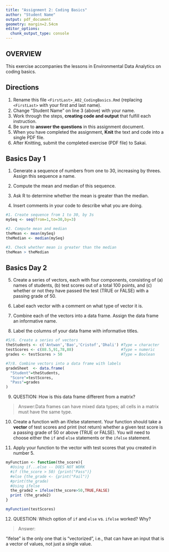 ---
title: "Assignment 2: Coding Basics"
author: "Student Name"
output: pdf_document
geometry: margin=2.54cm
editor_options: 
  chunk_output_type: console
---

## OVERVIEW

This exercise accompanies the lessons in Environmental Data Analytics on coding basics.

## Directions

1.  Rename this file `<FirstLast>_A02_CodingBasics.Rmd` (replacing `<FirstLast>` with your first and last name).
2.  Change "Student Name" on line 3 (above) with your name.
3.  Work through the steps, **creating code and output** that fulfill each instruction.
4.  Be sure to **answer the questions** in this assignment document.
5.  When you have completed the assignment, **Knit** the text and code into a single PDF file.
6.  After Knitting, submit the completed exercise (PDF file) to Sakai.

## Basics Day 1

1.  Generate a sequence of numbers from one to 30, increasing by threes. Assign this sequence a name.

2.  Compute the mean and median of this sequence.

3.  Ask R to determine whether the mean is greater than the median.

4.  Insert comments in your code to describe what you are doing.

```{r}
#1. Create sequence from 1 to 30, by 3s
mySeq <- seq(from=1,to=30,by=3)

#2. Compute mean and median
theMean <- mean(mySeq)
theMedian <- median(mySeq)

#3. Check whether mean is greater than the median
theMean > theMedian
```

## Basics Day 2

5.  Create a series of vectors, each with four components, consisting of (a) names of students, (b) test scores out of a total 100 points, and (c) whether or not they have passed the test (TRUE or FALSE) with a passing grade of 50.

6.  Label each vector with a comment on what type of vector it is.

7.  Combine each of the vectors into a data frame. Assign the data frame an informative name.

8.  Label the columns of your data frame with informative titles.

```{r}
#5/6. Create a series of vectors
theStudents <- c('Antwan','Bao','Cristof','Dhali') #Type = character
testScores <- c(88.5,91,78,88)                     #Type = numeric
grades <- testScores > 50                          #Type = Boolean

#7/8. Combine vectors into a data frame with labels
gradeSheet  <- data.frame(
  "Student"=theStudents,
  "Score"=testScores,
  "Pass"=grades
)

```

9.  QUESTION: How is this data frame different from a matrix?

> Answer:Data frames can have mixed data types; all cells in a matrix must have the same type.

10. Create a function with an if/else statement. Your function should take a **vector** of test scores and print (not return) whether a given test score is a passing grade of 50 or above (TRUE or FALSE). You will need to choose either the `if` and `else` statements or the `ifelse` statement. 

11. Apply your function to the vector with test scores that you created in number 5.

```{r}
myFunction <- function(the_score){
  #Using if...else -- DOES NOT WORK
  #if (the_score > 50) {print("Pass")}
  #else {the_grade <- {print("Fail")}
  #print(the_grade)
  #Using ifelse
  the_grade2 = ifelse(the_score>50,TRUE,FALSE)
  print (the_grade2)
}

myFunction(testScores)
```

12. QUESTION: Which option of `if` and `else` vs. `ifelse` worked? Why?

> Answer:

"ifelse" is the only one that is "vectorized", i.e., that can have an input that
is a vector of values, not just a single value.